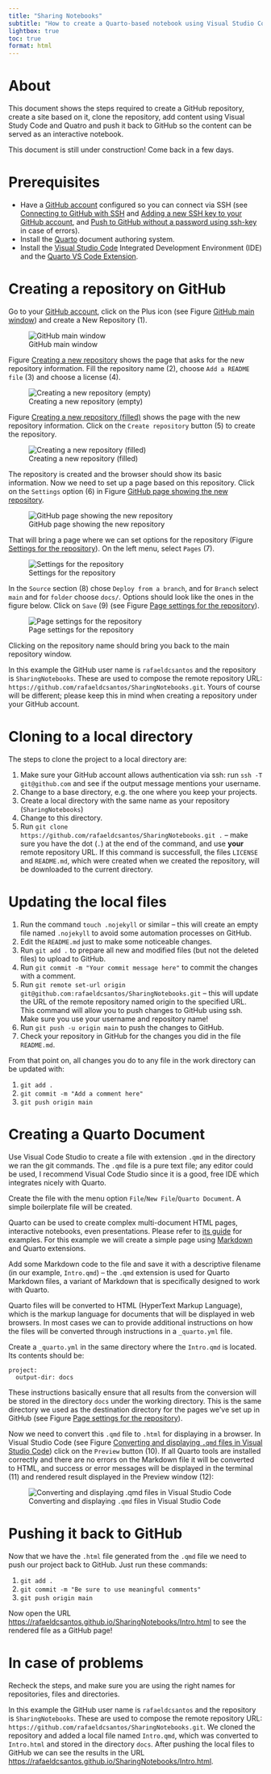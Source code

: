 ```yaml
---
title: "Sharing Notebooks"
subtitle: "How to create a Quarto-based notebook using Visual Studio Code and share it in GitHub"
lightbox: true
toc: true
format: html
---
```


# About

This document shows the steps required to create a GitHub repository, create a site based on it, clone the repository, add content using Visual Study Code and Quatro and push it back to GitHub so the content can be served as an interactive notebook.

:::{.callout-warning}
This document is still under construction! Come back in a few days.
:::

# Prerequisites

* Have a [GitHub account](https://github.com) configured so you can connect via SSH (see [Connecting to GitHub with SSH](https://docs.github.com/en/authentication/connecting-to-github-with-ssh) and [Adding a new SSH key to your GitHub account](https://docs.github.com/en/authentication/connecting-to-github-with-ssh/adding-a-new-ssh-key-to-your-github-account), and [Push to GitHub without a password using ssh-key](https://stackoverflow.com/questions/14762034/push-to-github-without-a-password-using-ssh-key) in case of errors).
* Install the [Quarto](https://quarto.org/docs/get-started/) document authoring system.
* Install the [Visual Studio Code](https://code.visualstudio.com/download) Integrated Development Environment (IDE) and the [Quarto VS Code Extension](https://marketplace.visualstudio.com/items?itemName=quarto.quarto).

# Creating a repository on GitHub

Go to your [GitHub account](https://github.com), click on the Plus icon (see Figure [GitHub main window](#fig-github)) and create a New Repository (1).

![GitHub main window](Resources/github.webp){.lightbox #fig-github}

Figure [Creating a new repository](#fig-newrepo-empty) shows the page that asks for the new repository information. 
Fill the repository name (2), choose `Add a README file` (3) and choose a license (4).

![Creating a new repository (empty)](Resources/newrepo-empty.webp){.lightbox #fig-newrepo-empty}

Figure [Creating a new repository (filled)](#fig-newrepo-filled) shows the page with the new repository information. Click on the `Create repository` button (5) to create the repository.

![Creating a new repository (filled)](Resources/newrepo-filled.webp){.lightbox #fig-newrepo-filled}

The repository is created and the browser should show its basic information. Now we need to set up a page based on this repository. Click on the `Settings` option (6) in Figure [GitHub page showing the new repository](#fig-repocreated2).

![GitHub page showing the new repository](Resources/repocreated2.webp){.lightbox #fig-repocreated2}

That will bring a page where we can set options for the repository (Figure [Settings for the repository](#fig-settings)). On the left menu, select `Pages` (7). 

![Settings for the repository](Resources/settings.webp){.lightbox #fig-settings}

In the `Source` section (8) chose `Deploy from a branch`, and for `Branch` select `main` and for `folder` choose `docs/`. Options should look like the ones in the figure below. Click on `Save` (9) (see Figure [Page settings for the repository](#fig-pages)). 

![Page settings for the repository](Resources/pages.webp){.lightbox #fig-pages}

Clicking on the repository name should bring you back to the main repository window. 

::: {.callout-note}
In this example the GitHub user name is `rafaeldcsantos` and the repository is `SharingNotebooks`. These are used to compose the remote repository URL:  `https://github.com/rafaeldcsantos/SharingNotebooks.git`. Yours of course will be different; please keep this in mind when creating a repository under your GitHub account.  
:::

# Cloning to a local directory 

The steps to clone the project to a local directory are:

1. Make sure your GitHub account allows authentication via ssh: run `ssh -T git@github.com` and see if the output message mentions your username.
1. Change to a base directory, e.g. the one where you keep your projects. 
1. Create a local directory with the same name as your repository (`SharingNotebooks`)
1. Change to this directory. 
1. Run `git clone https://github.com/rafaeldcsantos/SharingNotebooks.git .` -- make sure you have the dot (`.`) at the end of the command, and use **your** remote repository URL. If this command is successfull, the files `LICENSE` and `README.md`, which were created when we created the repository, will be downloaded to the current directory.

# Updating the local files

1. Run the command `touch .nojekyll` or similar -- this will create an empty file named `.nojekyll` to avoid some automation processes on GitHub.
1. Edit the `README.md` just to make some noticeable changes. 
1. Run `git add .` to prepare all new and modified files (but not the deleted files) to upload to GitHub.
1. Run `git commit -m "Your commit message here"` to commit the changes with a comment.
1. Run `git remote set-url origin git@github.com:rafaeldcsantos/SharingNotebooks.git` -- this will update the URL of the remote repository named origin to the specified URL. This command will allow you to push changes to GitHub using ssh.<br> Make sure you use your username and repository name!
1. Run `git push -u origin main` to push the changes to GitHub.
1. Check your repository in GitHub for the changes you did in the file `README.md`.

From that point on, all changes you do to any file in the work directory can be updated with:

1. `git add .`
1. `git commit -m "Add a comment here"`
1. `git push origin main`

# Creating a Quarto Document

Use Visual Code Studio to create a file with extension `.qmd` in the directory we ran the git commands. The `.qmd` file is a pure text file; any editor could be used, I recommend Visual Code Studio since it is a good, free IDE which integrates nicely with Quarto.

Create the file with the menu option 
`File`/`New File`/`Quarto Document`. A simple boilerplate file will be created. 

::: {.callout-note}
Quarto can be used to create complex multi-document HTML pages, interactive notebooks, even presentations. Please refer to [its guide](https://quarto.org/docs/guide/) for examples. For this example we will create a simple page using [Markdown](https://quarto.org/docs/authoring/markdown-basics.html) and Quarto extensions.
:::

Add some Markdown code to the file and save it with a descriptive filename (in our example, `Intro.qmd`) -- the `.qmd` extension is used for Quarto Markdown files, a variant of Markdown that is specifically designed to work with Quarto. 

Quarto files will be converted to HTML (HyperText Markup Language), which is the markup language for documents that will be displayed in web browsers. In most cases we can to provide additional instructions on how the files will be converted through instructions in a `_quarto.yml` file. 

Create a `_quarto.yml` in the same directory where the `Intro.qmd` is located. Its contents should be:
 
```
project:
  output-dir: docs
```

These instructions basically ensure that all results from the conversion will be stored in the directory `docs` under the working directory. This is the same directory we used as the destination directory for the pages we've set up in GitHub (see Figure [Page settings for the repository](#fig-pages)). 

Now we need to convert this `.qmd` file to `.html` for displaying in a browser. In Visual Studio Code (see Figure [Converting and displaying `.qmd` files in Visual Studio Code](#fig-runningquarto)) click on the `Preview` button (10). If all Quarto tools are installed correctly and there are no errors on the Markdown file it will be converted to HTML, and success or error messages will be displayed in the terminal (11) and rendered result displayed in the Preview window (12): 

![Converting and displaying `.qmd` files in Visual Studio Code](Resources/VSCode.webp){.lightbox #fig-runningquarto}

# Pushing it back to GitHub

Now that we have the `.html` file generated from the `.qmd` file we need to push our project back to GitHub. Just run these commands:

1. `git add .`
1. `git commit -m "Be sure to use meaningful comments"`
1. `git push origin main`

Now open the URL [https://rafaeldcsantos.github.io/SharingNotebooks/Intro.html](https://rafaeldcsantos.github.io/SharingNotebooks/Intro.html) to see the rendered file as a GitHub page!

# In case of problems

Recheck the steps, and make sure you are using the right names for repositories, files and directories.

In this example the GitHub user name is `rafaeldcsantos` and the repository is `SharingNotebooks`. These are used to compose the remote repository URL:  `https://github.com/rafaeldcsantos/SharingNotebooks.git`. We cloned the repository and added a local file named `Intro.qmd`, which was converted to `Intro.html` and stored in the directory `docs`. After pushing the local files to GitHub we can see the results in the URL [https://rafaeldcsantos.github.io/SharingNotebooks/Intro.html](https://rafaeldcsantos.github.io/SharingNotebooks/Intro.html).




